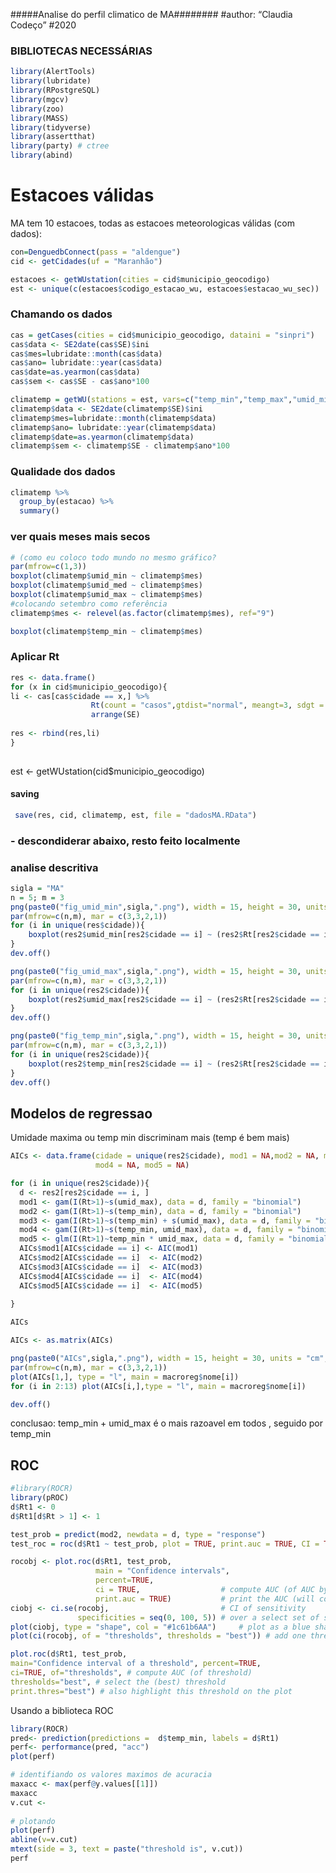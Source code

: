 #####Analise do perfil climatico de MA########
#author: "Claudia Codeço"
#2020

### BIBLIOTECAS NECESSÁRIAS
```r
library(AlertTools)
library(lubridate)
library(RPostgreSQL)
library(mgcv)
library(zoo)
library(MASS)
library(tidyverse)
library(assertthat)
library(party) # ctree
library(abind)
```

# Estacoes válidas

MA tem 10 estacoes, todas as estacoes meteorologicas válidas (com dados): 

```r
con=DenguedbConnect(pass = "aldengue")
cid <- getCidades(uf = "Maranhão")
```

```r
estacoes <- getWUstation(cities = cid$municipio_geocodigo)
est <- unique(c(estacoes$codigo_estacao_wu, estacoes$estacao_wu_sec))
```


### Chamando os dados

```r
cas = getCases(cities = cid$municipio_geocodigo, dataini = "sinpri")
cas$data <- SE2date(cas$SE)$ini
cas$mes=lubridate::month(cas$data)
cas$ano= lubridate::year(cas$data)
cas$date=as.yearmon(cas$data)
cas$sem <- cas$SE - cas$ano*100
```

```r
climatemp = getWU(stations = est, vars=c("temp_min","temp_max","umid_min","umid_max"))
climatemp$data <- SE2date(climatemp$SE)$ini
climatemp$mes=lubridate::month(climatemp$data)
climatemp$ano= lubridate::year(climatemp$data)
climatemp$date=as.yearmon(climatemp$data)
climatemp$sem <- climatemp$SE - climatemp$ano*100
```

### Qualidade dos dados

```r
climatemp %>%
  group_by(estacao) %>%
  summary()
```

### ver quais meses mais secos

```r
# (como eu coloco todo mundo no mesmo gráfico?
par(mfrow=c(1,3))
boxplot(climatemp$umid_min ~ climatemp$mes)
boxplot(climatemp$umid_med ~ climatemp$mes)
boxplot(climatemp$umid_max ~ climatemp$mes)
#colocando setembro como referência
climatemp$mes <- relevel(as.factor(climatemp$mes), ref="9")
```

```r
boxplot(climatemp$temp_min ~ climatemp$mes)
```


### Aplicar Rt

```r
res <- data.frame()
for (x in cid$municipio_geocodigo){
li <- cas[cas$cidade == x,] %>%
                  Rt(count = "casos",gtdist="normal", meangt=3, sdgt = 1) %>%
                  arrange(SE)
            
res <- rbind(res,li)      
}
  
```

est <- getWUstation(cid$municipio_geocodigo)

#### saving

```r

 save(res, cid, climatemp, est, file = "dadosMA.RData")
```

### - descondiderar abaixo, resto feito localmente

### analise descritiva


```r
sigla = "MA"
n = 5; m = 3
png(paste0("fig_umid_min",sigla,".png"), width = 15, height = 30, units = "cm", res = 100)
par(mfrow=c(n,m), mar = c(3,3,2,1))
for (i in unique(res$cidade)){
    boxplot(res2$umid_min[res2$cidade == i] ~ (res2$Rt[res2$cidade == i] > 1), notch = T, main = i) 
}
dev.off()

```

```r
png(paste0("fig_umid_max",sigla,".png"), width = 15, height = 30, units = "cm", res = 100)
par(mfrow=c(n,m), mar = c(3,3,2,1))
for (i in unique(res2$cidade)){
    boxplot(res2$umid_max[res2$cidade == i] ~ (res2$Rt[res2$cidade == i] > 1), notch = T, main = i) 
}
dev.off()
```


```r
png(paste0("fig_temp_min",sigla,".png"), width = 15, height = 30, units = "cm", res = 100)
par(mfrow=c(n,m), mar = c(3,3,2,1))
for (i in unique(res2$cidade)){
    boxplot(res2$temp_min[res2$cidade == i] ~ (res2$Rt[res2$cidade == i] > 1), notch = T, main = i) 
}
dev.off()
```

## Modelos de regressao 
Umidade maxima ou temp min discriminam mais (temp é bem mais)


```r
AICs <- data.frame(cidade = unique(res2$cidade), mod1 = NA,mod2 = NA, mod3 = NA,
                   mod4 = NA, mod5 = NA)

for (i in unique(res2$cidade)){
  d <- res2[res2$cidade == i, ]
  mod1 <- gam(I(Rt>1)~s(umid_max), data = d, family = "binomial")
  mod2 <- gam(I(Rt>1)~s(temp_min), data = d, family = "binomial")
  mod3 <- gam(I(Rt>1)~s(temp_min) + s(umid_max), data = d, family = "binomial")
  mod4 <- gam(I(Rt>1)~s(temp_min, umid_max), data = d, family = "binomial")
  mod5 <- glm(I(Rt>1)~temp_min * umid_max, data = d, family = "binomial")
  AICs$mod1[AICs$cidade == i] <- AIC(mod1)
  AICs$mod2[AICs$cidade == i]  <- AIC(mod2)
  AICs$mod3[AICs$cidade == i]  <- AIC(mod3)
  AICs$mod4[AICs$cidade == i]  <- AIC(mod4)
  AICs$mod5[AICs$cidade == i]  <- AIC(mod5)
  
}

AICs

```

```r
AICs <- as.matrix(AICs)

png(paste0("AICs",sigla,".png"), width = 15, height = 30, units = "cm", res = 100)
par(mfrow=c(n,m), mar = c(3,3,2,1))
plot(AICs[1,], type = "l", main = macroreg$nome[i])
for (i in 2:13) plot(AICs[i,],type = "l", main = macroreg$nome[i])

dev.off()


```

conclusao: 
temp_min + umid_max é o mais razoavel em todos , seguido por temp_min





## ROC

```r
#library(ROCR)
library(pROC)
d$Rt1 <- 0
d$Rt1[d$Rt > 1] <- 1

test_prob = predict(mod2, newdata = d, type = "response")
test_roc = roc(d$Rt1 ~ test_prob, plot = TRUE, print.auc = TRUE, CI = TRUE)

```

```r
rocobj <- plot.roc(d$Rt1, test_prob,
                   main = "Confidence intervals", 
                   percent=TRUE,
                   ci = TRUE,                  # compute AUC (of AUC by default)
                   print.auc = TRUE)           # print the AUC (will contain the CI)
ciobj <- ci.se(rocobj,                         # CI of sensitivity
               specificities = seq(0, 100, 5)) # over a select set of specificities
plot(ciobj, type = "shape", col = "#1c61b6AA")     # plot as a blue shape
plot(ci(rocobj, of = "thresholds", thresholds = "best")) # add one threshold
```

```r
plot.roc(d$Rt1, test_prob,
main="Confidence interval of a threshold", percent=TRUE,
ci=TRUE, of="thresholds", # compute AUC (of threshold)
thresholds="best", # select the (best) threshold
print.thres="best") # also highlight this threshold on the plot
```

Usando a biblioteca ROC

```r
library(ROCR)
pred<- prediction(predictions =  d$temp_min, labels = d$Rt1)
perf<- performance(pred, "acc")
plot(perf)

# identifiando os valores maximos de acuracia
maxacc <- max(perf@y.values[[1]]) 
maxacc
v.cut <- 
  
# plotando
plot(perf)
abline(v=v.cut)
mtext(side = 3, text = paste("threshold is", v.cut))
perf
```







